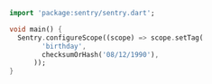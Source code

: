 ```dart
import 'package:sentry/sentry.dart';

void main() {
  Sentry.configureScope((scope) => scope.setTag(
        'birthday',
        checksumOrHash('08/12/1990'),
      ));
}
```
